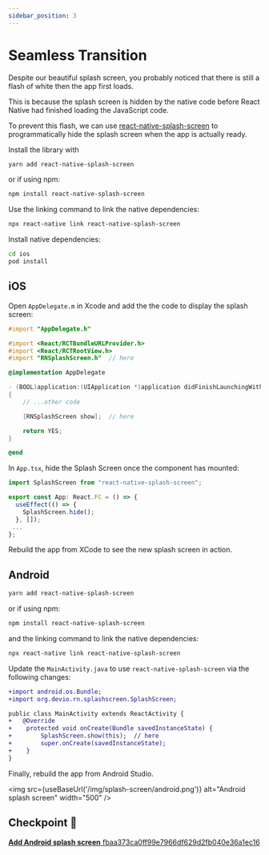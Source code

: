```yaml
---
sidebar_position: 3
---
```



# Seamless Transition

Despite our beautiful splash screen, you probably noticed that there is still a flash of white then the app first loads.

This is because the splash screen is hidden by the native code before React Native had finished loading the JavaScript code.

To prevent this flash, we can use [react-native-splash-screen](https://github.com/crazycodeboy/react-native-splash-screen) to programmatically hide the splash screen when the app is actually ready.

Install the library with

```bash
yarn add react-native-splash-screen
```

or if using npm:

```bash
npm install react-native-splash-screen
```

Use the linking command to link the native dependencies:

```bash
npx react-native link react-native-splash-screen
```

Install native dependencies:

```bash
cd ios
pod install
```

## iOS

Open `AppDelegate.m` in Xcode and add the the code to display the splash screen:

```objective-c
#import "AppDelegate.h"

#import <React/RCTBundleURLProvider.h>
#import <React/RCTRootView.h>
#import "RNSplashScreen.h"  // here

@implementation AppDelegate

- (BOOL)application:(UIApplication *)application didFinishLaunchingWithOptions:(NSDictionary *)launchOptions
{
    // ...other code

    [RNSplashScreen show];  // here

    return YES;
}

@end
```

In `App.tsx`, hide the Splash Screen once the component has mounted:

```js
import SplashScreen from "react-native-splash-screen";

export const App: React.FC = () => {
  useEffect(() => {
    SplashScreen.hide();
  }, []);
 ...
};

```

Rebuild the app from XCode to see the new splash screen in action.

## Android

```bash
yarn add react-native-splash-screen
```

or if using npm:

```bash
npm install react-native-splash-screen
```

and the linking command to link the native dependencies:

```bash
npx react-native link react-native-splash-screen
```

Update the `MainActivity.java` to use `react-native-splash-screen` via the following changes:

```diff
+import android.os.Bundle;
+import org.devio.rn.splashscreen.SplashScreen;

public class MainActivity extends ReactActivity {
+   @Override
+    protected void onCreate(Bundle savedInstanceState) {
+        SplashScreen.show(this);  // here
+        super.onCreate(savedInstanceState);
+    }
}
```

Finally, rebuild the app from Android Studio.

<img
  src={useBaseUrl('/img/splash-screen/android.png')}
  alt="Android splash screen"
  width="500"
/>

## Checkpoint 🔗

[**Add Android splash screen** fbaa373ca0ff99e7966df629d2fb040e36a1ec16](https://github.com/kadikraman/mood-tracker/commit/fbaa373ca0ff99e7966df629d2fb040e36a1ec16)
